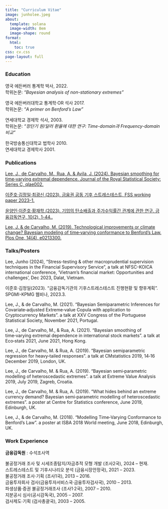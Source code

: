 ```yaml
---
title: "Curriculum Vitae"
image: junholee.jpeg
about:
  template: solana
  image-width: 8em
  image-shape: round
format:
  html:
    toc: true
css: cv.css
page-layout: full
---
```



### Education

영국 에든버러 통계학 박사, 2022. <br>
학위논문: *"Bayesian analysis of non-stationary extremes"*

영국 에든버러대학교 통계학·OR 석사 2017. <br>
학위논문: *"A primer on Benford's Law"* 

연세대학교 경제학 석사, 2003.<br>
학위논문: *"장단기 원/달러 환율에 대한 연구: Time-domain과 Frequency-domain 비교"*

한국방송통신대학교 법학사 2010. <br>
연세대학교 경제학사 2001.


### Publications

[Lee, J., de Carvalho, M., Rua, A. & Avila, J. (2024). Bayesian smoothing for time‑varying extremal dependence. Journal of the Royal Statistical Society: Series C, qlae002.](https://doi.org/10.1093/jrsssc/qlae002)

[이준호·김정일·최광신 (2023). 금융권 공동 기후 스트레스테스트, FSS working paper 2023-1.](https://www.fss.or.kr/fss/bbs/B0000083/view.do?nttId=132378&menuNo=200398&pageIndex=1)

[윤양인·이준호·황재학,(2023). 기업의 탄소배출과 주가수익률간 관계에 관한 연구. 금융감독연구, 10(2), 1-44..](http://doi.org/10.23229/fss.2023.10.2.001)

[Lee, J. & de Carvalho, M. (2019). Technological improvements or climate change? Bayesian modeling of time‑varying conformance to Benford’s Law. Plos One, 14(4), e0213300.](https://doi.org/10.1371/journal.pone.0213300)


### Talks/Posters

Lee, Junho (2024), "Stress-testing & other macroprudential supervision techniques in the Financial Supervisory Service", a talk at NFSC-KOICA international conference, 'Vietnam's financial market: Opportunities and challenges', Dec 2023, Dalat, Vietnam. 

이준호·김정일(2023). “금융감독기관의 기후스트레스테스트 진행현황 및 향후계획”. SPGMI-KPMG 웹비나, 2023.3.

Lee, J., & de Carvalho, M. (2021). “Bayesian Semiparametric Inferences for Covariate‑adjusted Extreme‑value Copula with application to Cryptocurrency Markets”. a talk at XXV Congress of the Portuguese Statistical Society, November 2021, Portugal.

Lee, J., de Carvalho, M., & Rua, A. (2021). “Bayesian smoothing of time‑varying extremal dependence in international stock markets”. a talk at Eco‑stats 2021, June 2021, Hong Kong.

Lee, J., de Carvalho, M. & Rua, A. (2019). “Bayesian semiparametric regression for heavy‑tailed responses”. a talk at CMstatistics 2019, 14‑16 December 2019, London, UK.

Lee, J., de Carvalho, M. & Rua, A. (2019). “Bayesian semi‑parametric modelling of heteroscedastic extremes”. a talk at Extreme Value Analysis 2019, July 2019, Zagreb, Croatia.

Lee, J., de Carvalho, M. & Rua, A. (2019). “What hides behind an extreme currency demand? Bayesian semi‑parametric modelling of heteroscedastic extremes”. a poster at Centre for Statistics conference, June 2019, Edinburgh, UK.

Lee, J., & de Carvalho, M. (2018). “Modelling Time‑Varying Conformance to Benford’s Law”. a poster at ISBA 2018 World meeting, June 2018, Edinburgh, UK.

### Work Experience

**금융감독원** : 수석조사역

불공정거래 조사 및 시세조종탐지/자금추적 모형 개발 (조사2국), 2024 -- 현재. <br>
스트레스테스트 및 기후시나리오 분석 (금융시장안정국), 2021 -- 2023.<br>
불공정거래 조사·기획 (조사1국), 2013 -- 2016.<br>
금융투자회사 검사(금융투자서비스국·금융투자검사국), 2010 -- 2013.<br>
파생상품·증권 불공정거래조사 (조사1·2국), 2007 -- 2010.<br>
지분공시 심사(공시감독국), 2005 -- 2007.<br>
검사제도·기획 (검사총괄국), 2003 -- 2005.<br>
